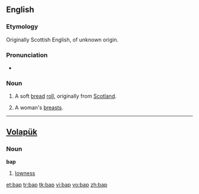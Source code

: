 {{also|bắp}}
==English==

===Etymology===
Originally Scottish English, of unknown origin.

===Pronunciation===
* {{IPA|/bæp/}}

===Noun===
{{en-noun}}

# A soft [[bread]] [[roll]], originally from [[Scotland]].
# {{context|British|slang|in plural}} A woman's [[breasts]].

{{anagrams:en/abp}}
----

==[[Volapük]]==

===Noun===
'''bap'''

# [[lowness]]

[[et:bap]]
[[tr:bap]]
[[tk:bap]]
[[vi:bap]]
[[vo:bap]]
[[zh:bap]]